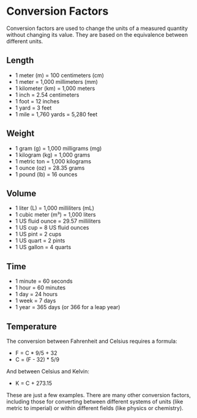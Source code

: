 # Conversion Factors

Conversion factors are used to change the units of a measured quantity without changing its value. They are based on the equivalence between different units.

## Length

- 1 meter (m) = 100 centimeters (cm)
- 1 meter = 1,000 millimeters (mm)
- 1 kilometer (km) = 1,000 meters
- 1 inch = 2.54 centimeters
- 1 foot = 12 inches
- 1 yard = 3 feet
- 1 mile = 1,760 yards = 5,280 feet

## Weight

- 1 gram (g) = 1,000 milligrams (mg)
- 1 kilogram (kg) = 1,000 grams
- 1 metric ton = 1,000 kilograms
- 1 ounce (oz) = 28.35 grams
- 1 pound (lb) = 16 ounces

## Volume

- 1 liter (L) = 1,000 milliliters (mL)
- 1 cubic meter (m³) = 1,000 liters
- 1 US fluid ounce = 29.57 milliliters
- 1 US cup = 8 US fluid ounces
- 1 US pint = 2 cups
- 1 US quart = 2 pints
- 1 US gallon = 4 quarts

## Time

- 1 minute = 60 seconds
- 1 hour = 60 minutes
- 1 day = 24 hours
- 1 week = 7 days
- 1 year = 365 days (or 366 for a leap year)

## Temperature

The conversion between Fahrenheit and Celsius requires a formula:

- F = C * 9/5 + 32
- C = (F - 32) * 5/9

And between Celsius and Kelvin:

- K = C + 273.15

These are just a few examples. There are many other conversion factors, including those for converting between different systems of units (like metric to imperial) or within different fields (like physics or chemistry).
